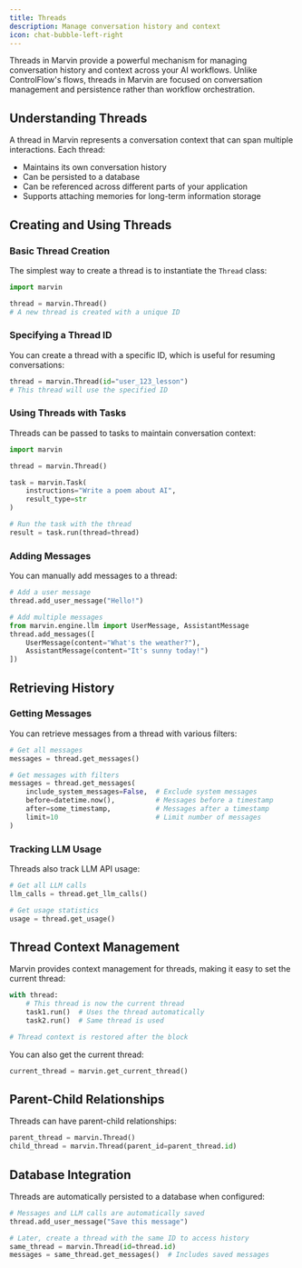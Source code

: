 ```yaml
---
title: Threads
description: Manage conversation history and context
icon: chat-bubble-left-right
---
```


Threads in Marvin provide a powerful mechanism for managing conversation history and context across your AI workflows. Unlike ControlFlow's flows, threads in Marvin are focused on conversation management and persistence rather than workflow orchestration.

## Understanding Threads

A thread in Marvin represents a conversation context that can span multiple interactions. Each thread:
- Maintains its own conversation history
- Can be persisted to a database
- Can be referenced across different parts of your application
- Supports attaching memories for long-term information storage

## Creating and Using Threads

### Basic Thread Creation

The simplest way to create a thread is to instantiate the `Thread` class:

```python
import marvin

thread = marvin.Thread()
# A new thread is created with a unique ID
```

### Specifying a Thread ID

You can create a thread with a specific ID, which is useful for resuming conversations:

```python
thread = marvin.Thread(id="user_123_lesson")
# This thread will use the specified ID
```

### Using Threads with Tasks

Threads can be passed to tasks to maintain conversation context:

```python
import marvin

thread = marvin.Thread()

task = marvin.Task(
    instructions="Write a poem about AI",
    result_type=str
)

# Run the task with the thread
result = task.run(thread=thread)
```

### Adding Messages

You can manually add messages to a thread:

```python
# Add a user message
thread.add_user_message("Hello!")

# Add multiple messages
from marvin.engine.llm import UserMessage, AssistantMessage
thread.add_messages([
    UserMessage(content="What's the weather?"),
    AssistantMessage(content="It's sunny today!")
])
```

## Retrieving History

### Getting Messages

You can retrieve messages from a thread with various filters:

```python
# Get all messages
messages = thread.get_messages()

# Get messages with filters
messages = thread.get_messages(
    include_system_messages=False,  # Exclude system messages
    before=datetime.now(),          # Messages before a timestamp
    after=some_timestamp,           # Messages after a timestamp
    limit=10                        # Limit number of messages
)
```

### Tracking LLM Usage

Threads also track LLM API usage:

```python
# Get all LLM calls
llm_calls = thread.get_llm_calls()

# Get usage statistics
usage = thread.get_usage()
```

## Thread Context Management

Marvin provides context management for threads, making it easy to set the current thread:

```python
with thread:
    # This thread is now the current thread
    task1.run()  # Uses the thread automatically
    task2.run()  # Same thread is used

# Thread context is restored after the block
```

You can also get the current thread:

```python
current_thread = marvin.get_current_thread()
```

## Parent-Child Relationships

Threads can have parent-child relationships:

```python
parent_thread = marvin.Thread()
child_thread = marvin.Thread(parent_id=parent_thread.id)
```

## Database Integration

Threads are automatically persisted to a database when configured:

```python
# Messages and LLM calls are automatically saved
thread.add_user_message("Save this message")

# Later, create a thread with the same ID to access history
same_thread = marvin.Thread(id=thread.id)
messages = same_thread.get_messages()  # Includes saved messages
```
